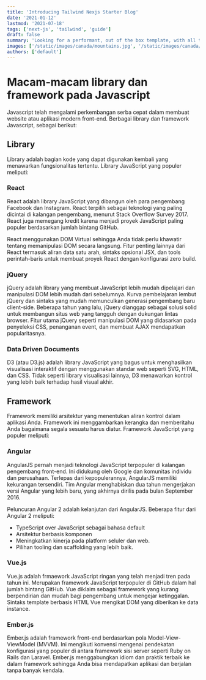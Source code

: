 ```yaml
---
title: 'Introducing Tailwind Nexjs Starter Blog'
date: '2021-01-12'
lastmod: '2021-07-18'
tags: ['next-js', 'tailwind', 'guide']
draft: false
summary: 'Looking for a performant, out of the box template, with all the best in web technology to support your blogging needs? Checkout the Tailwind Nextjs Starter Blog template.'
images: ['/static/images/canada/mountains.jpg', '/static/images/canada/toronto.jpg']
authors: ['default']
---
```


# Macam-macam library dan framework pada Javascript

Javascript telah mengalami perkembangan serba cepat dalam membuat website atau aplikasi modern front-end. Berbagai library dan framework Javascript, sebagai berikut:

## Library

Library adalah bagian kode yang dapat digunakan kembali yang menawarkan fungsionalitas tertentu. Library JavaScript yang populer meliputi:

### React

React adalah library JavaScript yang dibangun oleh para pengembang Facebook dan Instagram. React terpilih sebagai teknologi yang paling dicintai di kalangan pengembang, menurut Stack Overflow Survey 2017. React juga memegang kredit karena menjadi proyek JavaScript paling populer berdasarkan jumlah bintang GitHub.

React menggunakan DOM Virtual sehingga Anda tidak perlu khawatir tentang memanipulasi DOM secara langsung. Fitur penting lainnya dari React termasuk aliran data satu arah, sintaks opsional JSX, dan tools perintah-baris untuk membuat proyek React dengan konfigurasi zero build.

### jQuery

jQuery adalah library yang membuat JavaScript lebih mudah dipelajari dan manipulasi DOM lebih mudah dari sebelumnya. Kurva pembelajaran lembut jQuery dan sintaks yang mudah memunculkan generasi pengembang baru client-side. Beberapa tahun yang lalu, jQuery dianggap sebagai solusi solid untuk membangun situs web yang tangguh dengan dukungan lintas browser. Fitur utama jQuery seperti manipulasi DOM yang didasarkan pada penyeleksi CSS, penanganan event, dan membuat AJAX mendapatkan popularitasnya.

### Data Driven Documents

D3 (atau D3.js) adalah library JavaScript yang bagus untuk menghasilkan visualisasi interaktif dengan menggunakan standar web seperti SVG, HTML, dan CSS. Tidak seperti library visualisasi lainnya, D3 menawarkan kontrol yang lebih baik terhadap hasil visual akhir.

## Framework

Framework memiliki arsitektur yang menentukan aliran kontrol dalam aplikasi Anda. Framework ini menggambarkan kerangka dan memberitahu Anda bagaimana segala sesuatu harus diatur. Framework JavaScript yang populer meliputi:

### Angular

AngularJS pernah menjadi teknologi JavaScript terpopuler di kalangan pengembang front-end. Ini didukung oleh Google dan komunitas individu dan perusahaan. Terlepas dari kepopulerannya, AngularJS memiliki kekurangan tersendiri. Tim Angular menghabiskan dua tahun mengerjakan versi Angular yang lebih baru, yang akhirnya dirilis pada bulan September 2016.

Peluncuran Angular 2 adalah kelanjutan dari AngularJS. Beberapa fitur dari Angular 2 meliputi:

- TypeScript over JavaScript sebagai bahasa default
- Arsitektur berbasis komponen
- Meningkatkan kinerja pada platform seluler dan web.
- Pilihan tooling dan scaffolding yang lebih baik.

### Vue.js

Vue.js adalah frmaework JavaScript ringan yang telah menjadi tren pada tahun ini. Merupakan framework JavaScript terpopuler di GitHub dalam hal jumlah bintang GitHub. Vue diklaim sebagai framework yang kurang berpendirian dan mudah bagi pengembang untuk mengejar ketinggalan. Sintaks template berbasis HTML Vue mengikat DOM yang diberikan ke data instance.

### Ember.js

Ember.js adalah framework front-end berdasarkan pola Model-View-ViewModel (MVVM). Ini mengikuti konvensi mengenai pendekatan konfigurasi yang populer di antara framework sisi server seperti Ruby on Rails dan Laravel. Ember.js menggabungkan idiom dan praktik terbaik ke dalam framework sehingga Anda bisa mendapatkan aplikasi dan berjalan tanpa banyak kendala.
